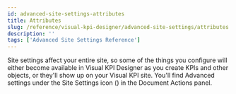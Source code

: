 ```yaml
---
id: advanced-site-settings-attributes
title: Attributes
slug: /reference/visual-kpi-designer/advanced-site-settings/attributes
description: ''
tags: ['Advanced Site Settings Reference']
---
```



Site settings affect your entire site, so some of the things you configure will either become available in Visual KPI Designer as you create KPIs and other objects, or they'll show up on your Visual KPI site. You'll find  Advanced settings under the Site Settings icon (<PngFont name='options28' />) in the Document Actions panel.

<JsonToTable jsonData={table} />
